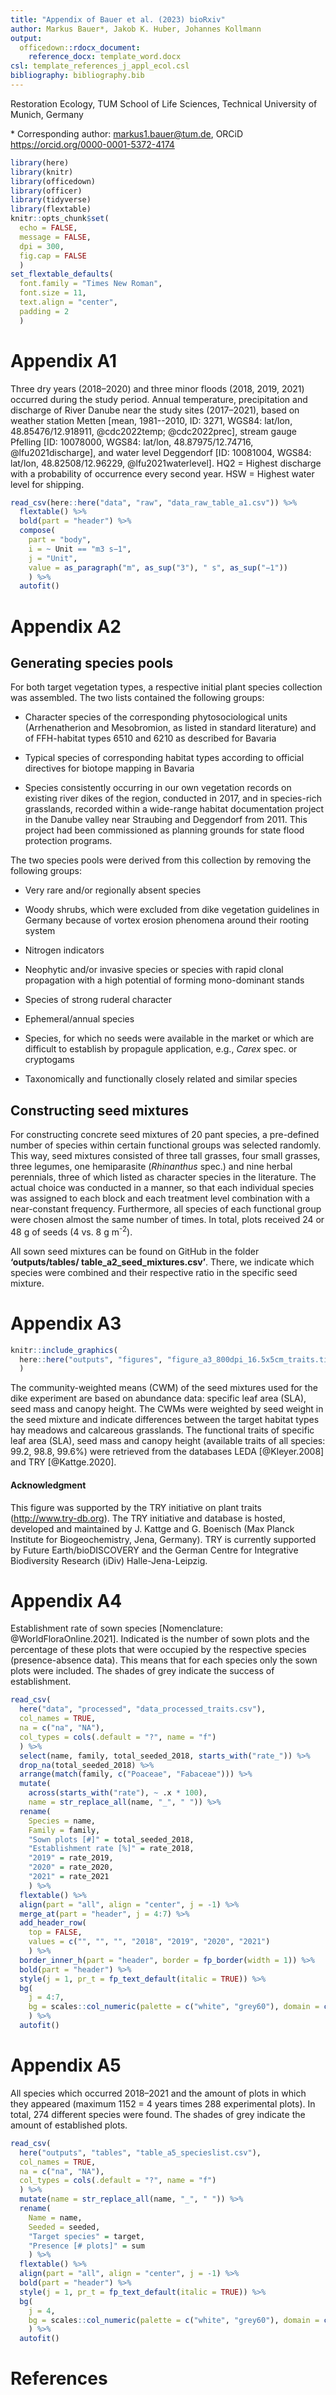 ```yaml
---
title: "Appendix of Bauer et al. (2023) bioRxiv"
author: Markus Bauer*, Jakob K. Huber, Johannes Kollmann
output:
  officedown::rdocx_document:
    reference_docx: template_word.docx
csl: template_references_j_appl_ecol.csl
bibliography: bibliography.bib
---
```


Restoration Ecology, TUM School of Life Sciences, Technical University of Munich, Germany

\* Corresponding author: [markus1.bauer\@tum.de](mailto:markus1.bauer@tum.de), ORCiD <https://orcid.org/0000-0001-5372-4174>

```r
library(here)
library(knitr)
library(officedown)
library(officer)
library(tidyverse)
library(flextable)
knitr::opts_chunk$set(
  echo = FALSE,
  message = FALSE,
  dpi = 300,
  fig.cap = FALSE
  )
set_flextable_defaults(
  font.family = "Times New Roman",
  font.size = 11,
  text.align = "center",
  padding = 2
  )
```

<!---BLOCK_LANDSCAPE_START--->

# Appendix A1

Three dry years (2018--2020) and three minor floods (2018, 2019, 2021) occurred during the study period. Annual temperature, precipitation and discharge of River Danube near the study sites (2017--2021), based on weather station Metten [mean, 1981--2010, ID: 3271, WGS84: lat/lon, 48.85476/12.918911, @cdc2022temp; @cdc2022prec], stream gauge Pfelling [ID: 10078000, WGS84: lat/lon, 48.87975/12.74716, @lfu2021discharge], and water level Deggendorf [ID: 10081004, WGS84: lat/lon, 48.82508/12.96229, @lfu2021waterlevel]. HQ2 = Highest discharge with a probability of occurrence every second year. HSW = Highest water level for shipping.

```r
read_csv(here::here("data", "raw", "data_raw_table_a1.csv")) %>%
  flextable() %>%
  bold(part = "header") %>%
  compose(
    part = "body",
    i = ~ Unit == "m3 s−1",
    j = "Unit",
    value = as_paragraph("m", as_sup("3"), " s", as_sup("−1"))
    ) %>%
  autofit()
```

<!---BLOCK_LANDSCAPE_STOP--->

# Appendix A2

## Generating species pools

For both target vegetation types, a respective initial plant species collection was assembled. The two lists contained the following groups:

-   Character species of the corresponding phytosociological units (Arrhenatherion and Mesobromion, as listed in standard literature) and of FFH-habitat types 6510 and 6210 as described for Bavaria

-   Typical species of corresponding habitat types according to official directives for biotope mapping in Bavaria

-   Species consistently occurring in our own vegetation records on existing river dikes of the region, conducted in 2017, and in species-rich grasslands, recorded within a wide-range habitat documentation project in the Danube valley near Straubing and Deggendorf from 2011. This project had been commissioned as planning grounds for state flood protection programs.

The two species pools were derived from this collection by removing the following groups:

-   Very rare and/or regionally absent species

-   Woody shrubs, which were excluded from dike vegetation guidelines in Germany because of vortex erosion phenomena around their rooting system

-   Nitrogen indicators

-   Neophytic and/or invasive species or species with rapid clonal propagation with a high potential of forming mono-dominant stands

-   Species of strong ruderal character

-   Ephemeral/annual species

-   Species, for which no seeds were available in the market or which are difficult to establish by propagule application, e.g., *Carex* spec. or cryptogams

-   Taxonomically and functionally closely related and similar species

## Constructing seed mixtures

For constructing concrete seed mixtures of 20 pant species, a pre-defined number of species within certain functional groups was selected randomly. This way, seed mixtures consisted of three tall grasses, four small grasses, three legumes, one hemiparasite (*Rhinanthus* spec.) and nine herbal perennials, three of which listed as character species in the literature. The actual choice was conducted in a manner, so that each individual species was assigned to each block and each treatment level combination with a near-constant frequency. Furthermore, all species of each functional group were chosen almost the same number of times. In total, plots received 24 or 48 g of seeds (4 vs. 8 g m^-2^).

All sown seed mixtures can be found on GitHub in the folder **'outputs/tables/ table_a2_seed_mixtures.csv'**. <!--# Cite Zenodo--> There, we indicate which species were combined and their respective ratio in the specific seed mixture.

\clearpage

\newpage

# Appendix A3

```r
knitr::include_graphics(
  here::here("outputs", "figures", "figure_a3_800dpi_16.5x5cm_traits.tiff")
  )
```

The community-weighted means (CWM) of the seed mixtures used for the dike experiment are based on abundance data: specific leaf area (SLA), seed mass and canopy height. The CWMs were weighted by seed weight in the seed mixture and indicate differences between the target habitat types hay meadows and calcareous grasslands. The functional traits of specific leaf area (SLA), seed mass and canopy height (available traits of all species: 99.2, 98.8, 99.6%) were retrieved from the databases LEDA [@Kleyer.2008] and TRY [@Kattge.2020].

#### Acknowledgment

This figure was supported by the TRY initiative on plant traits (<http://www.try-db.org>). The TRY initiative and database is hosted, developed and maintained by J. Kattge and G. Boenisch (Max Planck Institute for Biogeochemistry, Jena, Germany). TRY is currently supported by Future Earth/bioDISCOVERY and the German Centre for Integrative Biodiversity Research (iDiv) Halle-Jena-Leipzig.

\clearpage

\newpage

# Appendix A4

Establishment rate of sown species [Nomenclature: @WorldFloraOnline.2021]. Indicated is the number of sown plots and the percentage of these plots that were occupied by the respective species (presence-absence data). This means that for each species only the sown plots were included. The shades of grey indicate the success of establishment.

```r
read_csv(
  here("data", "processed", "data_processed_traits.csv"),
  col_names = TRUE,
  na = c("na", "NA"),
  col_types = cols(.default = "?", name = "f")
  ) %>%
  select(name, family, total_seeded_2018, starts_with("rate_")) %>%
  drop_na(total_seeded_2018) %>%
  arrange(match(family, c("Poaceae", "Fabaceae"))) %>%
  mutate(
    across(starts_with("rate"), ~ .x * 100),
    name = str_replace_all(name, "_", " ")) %>%
  rename(
    Species = name,
    Family = family,
    "Sown plots [#]" = total_seeded_2018,
    "Establishment rate [%]" = rate_2018,
    "2019" = rate_2019,
    "2020" = rate_2020,
    "2021" = rate_2021
    ) %>%
  flextable() %>%
  align(part = "all", align = "center", j = -1) %>%
  merge_at(part = "header", j = 4:7) %>%
  add_header_row(
    top = FALSE,
    values = c("", "", "", "2018", "2019", "2020", "2021")
    ) %>%
  border_inner_h(part = "header", border = fp_border(width = 1)) %>%
  bold(part = "header") %>%
  style(j = 1, pr_t = fp_text_default(italic = TRUE)) %>%
  bg(
    j = 4:7,
    bg = scales::col_numeric(palette = c("white", "grey60"), domain = c(0, 100))
    ) %>%
  autofit()
```

\clearpage

\newpage

# Appendix A5

All species which occurred 2018--2021 and the amount of plots in which they appeared (maximum 1152 = 4 years times 288 experimental plots). In total, 274 different species were found. The shades of grey indicate the amount of established plots.

```r
read_csv(
  here("outputs", "tables", "table_a5_specieslist.csv"),
  col_names = TRUE,
  na = c("na", "NA"),
  col_types = cols(.default = "?", name = "f")
  ) %>%
  mutate(name = str_replace_all(name, "_", " ")) %>%
  rename(
    Name = name,
    Seeded = seeded,
    "Target species" = target,
    "Presence [# plots]" = sum
    ) %>%
  flextable() %>%
  align(part = "all", align = "center", j = -1) %>%
  bold(part = "header") %>%
  style(j = 1, pr_t = fp_text_default(italic = TRUE)) %>%
  bg(
    j = 4,
    bg = scales::col_numeric(palette = c("white", "grey60"), domain = c(0, 931))
    ) %>%
  autofit()
```

# References {.unnumbered}

::: {#refs}
:::
